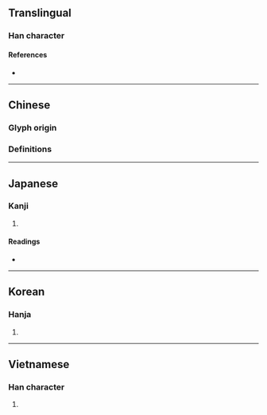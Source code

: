 {{also|峨}}
{{character info/new}}
==Translingual==

===Han character===
{{Han char|rn=46|rad=山|as=07|sn=10|four=|canj=UHQI,XUHQI|ids=⿱山我}}

====References====
* {{Han ref|kx=0311.100|dkj=08072|dj=0611.160|hdz=10774.160|uh=5CE9|ud=23785}}

----

==Chinese==

===Glyph origin===
{{Han etym}}

===Definitions===
{{zh-see|峨|v}}

----

==Japanese==

===Kanji===
{{ja-kanji|grade=|rs=山07}}

# {{rfdef|ja|sort=山07}}

====Readings====
* {{ja-readings|on=[[が]] (ga)|kun=[[けわしい]] (kewashii)}}

----

==Korean==

===Hanja===
{{ko-hanja|hangeul=아|rv=a|mr=a}}

# {{rfdef|ko|sort=山07}}

----

==Vietnamese==

===Han character===
{{vi-hantu|[[nga]]}}

# {{rfdef|vi}}